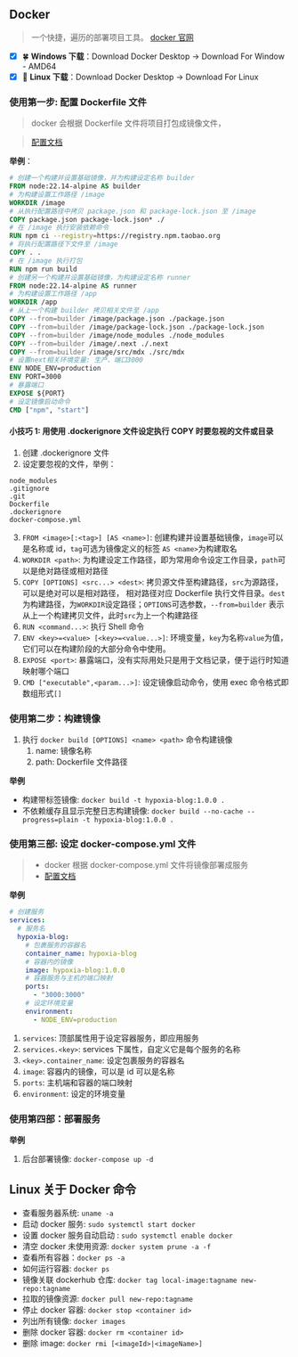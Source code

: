 ## Docker

> 一个快捷，遍历的部署项目工具。
> [docker 官网](https://www.docker.com/)

- [x] 🍀 **Windows 下载**：Download Docker Desktop -> Download For Window - AMD64
- [x] 🏁 **Linux 下载**：Download Docker Desktop -> Download For Linux

### **使用**第一步: 配置 Dockerfile 文件

> docker 会根据 Dockerfile 文件将项目打包成镜像文件，

> [配置文档](https://docs.docker.com/reference/dockerfile/)

**举例**：

```dockerfile
# 创建一个构建并设置基础镜像，并为构建设定名称 builder
FROM node:22.14-alpine AS builder
# 为构建设置工作路径 /image
WORKDIR /image
# 从执行配置路径中拷贝 package.json 和 package-lock.json 至 /image
COPY package.json package-lock.json* ./
# 在 /image 执行安装依赖命令
RUN npm ci --registry=https://registry.npm.taobao.org
# 将执行配置路径下文件至 /image
COPY . .
# 在 /image 执行打包
RUN npm run build
# 创建另一个构建并设置基础镜像，为构建设定名称 runner
FROM node:22.14-alpine AS runner
# 为构建设置工作路径 /app
WORKDIR /app
# 从上一个构建 builder 拷贝相关文件至 /app
COPY --from=builder /image/package.json ./package.json
COPY --from=builder /image/package-lock.json ./package-lock.json
COPY --from=builder /image/node_modules ./node_modules
COPY --from=builder /image/.next ./.next
COPY --from=builder /image/src/mdx ./src/mdx
# 设置next相关环境变量: 生产、端口3000
ENV NODE_ENV=production
ENV PORT=3000
# 暴露端口
EXPOSE ${PORT}
# 设定镜像启动命令
CMD ["npm", "start"]
```

#### 小技巧 1: 用使用 .dockerignore 文件设定执行 COPY 时要忽视的文件或目录

1. 创建 .dockerignore 文件
2. 设定要忽视的文件，举例：

```.dockerignore
node_modules
.gitignore
.git
Dockerfile
.dockerignore
docker-compose.yml
```

3. `FROM <image>[:<tag>] [AS <name>]`: 创建构建并设置基础镜像，`image`可以是名称或 id，`tag`可选为镜像定义的标签
   `AS <name>`为构建取名
4. `WORKDIR <path>`: 为构建设定工作路径，即为常用命令设定工作目录，`path`可以是绝对路径或相对路径
5. `COPY [OPTIONS] <src...> <dest>`: 拷贝源文件至构建路径，`src`为源路径，可以是绝对可以是相对路径，
   相对路径对应 Dockerfile 执行文件目录。`dest`为构建路径，为`WORKDIR`设定路径；`OPTIONS`可选参数，`--from=builder`
   表示从上一个构建拷贝文件，此时`src`为上一个构建路径
6. `RUN <command...>`: 执行 Shell 命令
7. `ENV <key>=<value> [<key>=<value...>]`: 环境变量，`key`为名称`value`为值，它们可以在构建阶段的大部分命令中使用。
8. `EXPOSE <port>`: 暴露端口，没有实际用处只是用于文档记录，便于运行时知道映射哪个端口
9. `CMD ["executable",<param...>]`: 设定镜像启动命令，使用 exec 命令格式即数组形式`[]`

### **使用**第二步：构建镜像

1. 执行 `docker build [OPTIONS] <name> <path>` 命令构建镜像
   1. name: 镜像名称
   2. path: Dockerfile 文件路径

**举例**

- 构建带标签镜像: `docker build -t hypoxia-blog:1.0.0 .`
- 不依赖缓存且显示完整日志构建镜像: `docker build --no-cache --progress=plain -t hypoxia-blog:1.0.0 .`

### **使用**第三部: 设定 docker-compose.yml 文件

> - docker 根据 docker-compose.yml 文件将镜像部署成服务
> - [配置文档](https://docs.docker.com/reference/compose-file/)

**举例**

```yml
# 创建服务
services:
  # 服务名
  hypoxia-blog:
    # 包裹服务的容器名
    container_name: hypoxia-blog
    # 容器内的镜像
    image: hypoxia-blog:1.0.0
    # 容器服务与主机的端口映射
    ports:
      - "3000:3000"
    # 设定环境变量
    environment:
      - NODE_ENV=production
```

1. `services`: 顶部属性用于设定容器服务，即应用服务
2. `services.<key>`: services 下属性，自定义它是每个服务的名称
3. `<key>.container_name`: 设定包裹服务的容器名
4. `image`: 容器内的镜像，可以是 id 可以是名称
5. `ports`: 主机端和容器的端口映射
6. `environment`: 设定的环境变量

### **使用**第四部：部署服务

**举例**

1. 后台部署镜像: `docker-compose up -d`

## Linux 关于 Docker 命令

- 查看服务器系统: `uname -a`
- 启动 docker 服务: `sudo systemctl start docker`
- 设置 docker 服务自动启动 : `sudo systemctl enable docker`
- 清空 docker 未使用资源: `docker system prune -a -f`
- 查看所有容器：`docker ps -a`
- 如何运行容器: `docker ps`
- 镜像关联 dockerhub 仓库: `docker tag local-image:tagname new-repo:tagname`
- 拉取的镜像资源: `docker pull new-repo:tagname`
- 停止 docker 容器: `docker stop <container id>`
- 列出所有镜像: `docker images`
- 删除 docker 容器: `docker rm <container id>`
- 删除 image: `docker rmi [<imageId>|<imageName>]`
